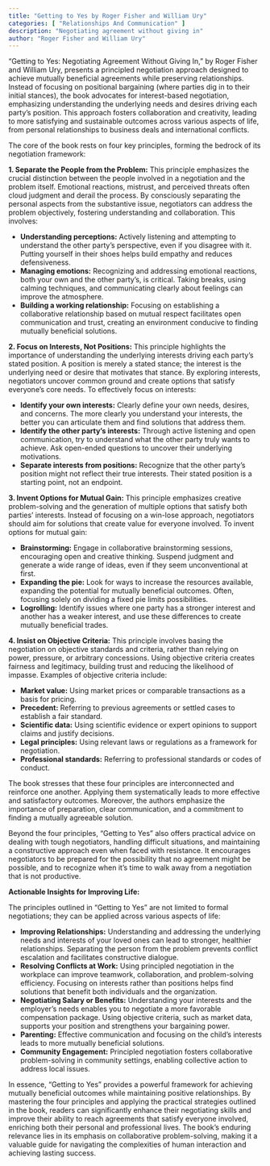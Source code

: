 ```yaml
---
title: "Getting to Yes by Roger Fisher and William Ury"
categories: [ "Relationships And Communication" ]
description: "Negotiating agreement without giving in"
author: "Roger Fisher and William Ury"
---
```

"Getting to Yes: Negotiating Agreement Without Giving In," by Roger Fisher and William Ury, presents a principled negotiation approach designed to achieve mutually beneficial agreements while preserving relationships.  Instead of focusing on positional bargaining (where parties dig in to their initial stances), the book advocates for interest-based negotiation, emphasizing understanding the underlying needs and desires driving each party's position.  This approach fosters collaboration and creativity, leading to more satisfying and sustainable outcomes across various aspects of life, from personal relationships to business deals and international conflicts.

The core of the book rests on four key principles, forming the bedrock of its negotiation framework:

**1. Separate the People from the Problem:**  This principle emphasizes the crucial distinction between the people involved in a negotiation and the problem itself.  Emotional reactions, mistrust, and perceived threats often cloud judgment and derail the process.  By consciously separating the personal aspects from the substantive issue, negotiators can address the problem objectively, fostering understanding and collaboration. This involves:

* **Understanding perceptions:** Actively listening and attempting to understand the other party's perspective, even if you disagree with it.  Putting yourself in their shoes helps build empathy and reduces defensiveness.
* **Managing emotions:** Recognizing and addressing emotional reactions, both your own and the other party's, is critical.  Taking breaks, using calming techniques, and communicating clearly about feelings can improve the atmosphere.
* **Building a working relationship:**  Focusing on establishing a collaborative relationship based on mutual respect facilitates open communication and trust, creating an environment conducive to finding mutually beneficial solutions.

**2. Focus on Interests, Not Positions:**  This principle highlights the importance of understanding the underlying interests driving each party's stated position.  A position is merely a stated stance; the interest is the underlying need or desire that motivates that stance.  By exploring interests, negotiators uncover common ground and create options that satisfy everyone's core needs.  To effectively focus on interests:

* **Identify your own interests:** Clearly define your own needs, desires, and concerns.  The more clearly you understand your interests, the better you can articulate them and find solutions that address them.
* **Identify the other party's interests:**  Through active listening and open communication, try to understand what the other party truly wants to achieve.  Ask open-ended questions to uncover their underlying motivations.
* **Separate interests from positions:** Recognize that the other party’s position might not reflect their true interests.  Their stated position is a starting point, not an endpoint.

**3. Invent Options for Mutual Gain:**  This principle emphasizes creative problem-solving and the generation of multiple options that satisfy both parties' interests.  Instead of focusing on a win-lose approach, negotiators should aim for solutions that create value for everyone involved.  To invent options for mutual gain:

* **Brainstorming:**  Engage in collaborative brainstorming sessions, encouraging open and creative thinking.  Suspend judgment and generate a wide range of ideas, even if they seem unconventional at first.
* **Expanding the pie:**  Look for ways to increase the resources available, expanding the potential for mutually beneficial outcomes.  Often, focusing solely on dividing a fixed pie limits possibilities.
* **Logrolling:**  Identify issues where one party has a stronger interest and another has a weaker interest, and use these differences to create mutually beneficial trades.

**4. Insist on Objective Criteria:**  This principle involves basing the negotiation on objective standards and criteria, rather than relying on power, pressure, or arbitrary concessions.  Using objective criteria creates fairness and legitimacy, building trust and reducing the likelihood of impasse.  Examples of objective criteria include:

* **Market value:** Using market prices or comparable transactions as a basis for pricing.
* **Precedent:** Referring to previous agreements or settled cases to establish a fair standard.
* **Scientific data:** Using scientific evidence or expert opinions to support claims and justify decisions.
* **Legal principles:** Using relevant laws or regulations as a framework for negotiation.
* **Professional standards:** Referring to professional standards or codes of conduct.

The book stresses that these four principles are interconnected and reinforce one another.  Applying them systematically leads to more effective and satisfactory outcomes.  Moreover, the authors emphasize the importance of preparation, clear communication, and a commitment to finding a mutually agreeable solution.

Beyond the four principles, "Getting to Yes" also offers practical advice on dealing with tough negotiators, handling difficult situations, and maintaining a constructive approach even when faced with resistance.  It encourages negotiators to be prepared for the possibility that no agreement might be possible, and to recognize when it’s time to walk away from a negotiation that is not productive.

**Actionable Insights for Improving Life:**

The principles outlined in "Getting to Yes" are not limited to formal negotiations; they can be applied across various aspects of life:

* **Improving Relationships:**  Understanding and addressing the underlying needs and interests of your loved ones can lead to stronger, healthier relationships.  Separating the person from the problem prevents conflict escalation and facilitates constructive dialogue.
* **Resolving Conflicts at Work:**  Using principled negotiation in the workplace can improve teamwork, collaboration, and problem-solving efficiency.  Focusing on interests rather than positions helps find solutions that benefit both individuals and the organization.
* **Negotiating Salary or Benefits:**  Understanding your interests and the employer's needs enables you to negotiate a more favorable compensation package.  Using objective criteria, such as market data, supports your position and strengthens your bargaining power.
* **Parenting:**  Effective communication and focusing on the child's interests leads to more mutually beneficial solutions.
* **Community Engagement:**  Principled negotiation fosters collaborative problem-solving in community settings, enabling collective action to address local issues.

In essence, "Getting to Yes" provides a powerful framework for achieving mutually beneficial outcomes while maintaining positive relationships.  By mastering the four principles and applying the practical strategies outlined in the book, readers can significantly enhance their negotiating skills and improve their ability to reach agreements that satisfy everyone involved, enriching both their personal and professional lives. The book’s enduring relevance lies in its emphasis on collaborative problem-solving, making it a valuable guide for navigating the complexities of human interaction and achieving lasting success.

